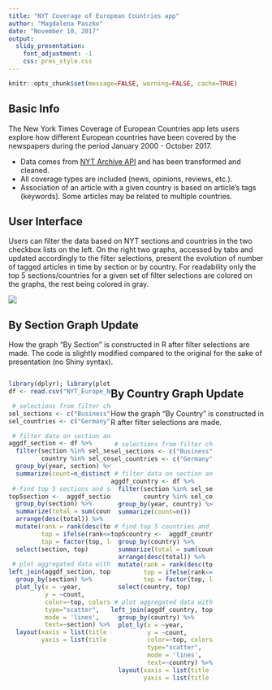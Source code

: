 ```yaml
---
title: "NYT Coverage of European Countries app"
author: "Magdalena Paszko"
date: "November 10, 2017"
output:
  slidy_presentation:
    font_adjustment: -1
    css: pres_style.css
---
```


```r
knitr::opts_chunk$set(message=FALSE, warning=FALSE, cache=TRUE)
```

## Basic Info

The New York Times Coverage of European Countries app lets users explore how different European countries have been covered by the newspapers during the period January 2000 - October 2017.

- Data comes from [NYT Archive API]("https://developer.nytimes.com/") and has been transformed and cleaned. 
- All coverage types are included (news, opinions, reviews, etc.).
- Association of an article with a given country is based on article's tags (keywords). Some articles may be related to multiple countries.


## User Interface

Users can filter the data based on NYT sections and countries in the two checkbox lists on the left. On the right two graphs, accessed by tabs and updated accordingly to the filter selections, present the evolution of number of tagged articles in time by section or by country. For readability only the top 5 sections/countries for a given set of filter selections are colored on the graphs, the rest being colored in gray.

![](Capture.png)

## By Section Graph Update
How the graph "By Section" is constructed in R after filter selections are made. The code is slightly modified compared to the original for the sake of presentation (no Shiny syntax).

<div style="float: left; width: 40%;">
```r

library(dplyr); library(plotly)
df <- read.csv("NYT_Europe_News_Clean.csv", header=TRUE, stringsAsFactors=FALSE)

 # selections from filter checkboxes
sel_sections <- c("Business", "Arts", "Sports", "Opinion", "Blogs", "Fashion & Style")
sel_countries <- c("Germany", "Great Britain", "France", "Poland", "Lithuania", "Finland")

 # filter data on section and country and aggregate by year and section
aggdf_section <- df %>% 
  filter(section %in% sel_sections &
         country %in% sel_countries) %>%
  group_by(year, section) %>%
  summarize(count=n_distinct(main))
    
 # find top 5 sections and set the rest as "other"
top5section <-  aggdf_section %>% 
  group_by(section) %>%
  summarize(total = sum(count)) %>%
  arrange(desc(total)) %>%
  mutate(rank = rank(desc(total)),
         top = ifelse(rank<=5, section, "other"),
         top = factor(top, levels=unique(top))) %>%
  select(section, top)
    
 # plot aggregated data with colors by top 5 with plotly
left_join(aggdf_section, top5section, by="section") %>%
  group_by(section) %>%
  plot_ly(x = ~year, 
          y = ~count, 
          color=~top, colors="Set1", alpha=0.9,
          type="scatter",
          mode = 'lines',
          text=~section) %>%
  layout(xaxis = list(title = "Year"),
         yaxis = list(title = 'Number of tagged articles'))

```
</div>

<div style="float: right; width: 60%;">
```r
```
</div>


## By Country Graph Update
How the graph "By Country" is constructed in R after filter selections are made.

<div style="float: left; width: 40%;">
```r
    
 # selections from filter checkboxes
sel_sections <- c("Business", "Arts", "Sports", "Opinion", "Blogs", "Fashion & Style")
sel_countries <- c("Germany", "Great Britain", "France", "Poland", "Lithuania", "Finland")

 # filter data on section and country and aggregate by year and country
aggdf_country <- df %>% 
  filter(section %in% sel_sections &
         country %in% sel_countries) %>%
  group_by(year, country) %>%
  summarize(count=n())
    
 # find top 5 countries and set the rest as "other"
top5country <-  aggdf_country %>% 
  group_by(country) %>%
  summarize(total = sum(count)) %>%
  arrange(desc(total)) %>%
  mutate(rank = rank(desc(total)),
         top = ifelse(rank<=5, country, "other"),
         top = factor(top, levels=unique(top))) %>%
  select(country, top)
    
 # plot aggregated data with colors by top 5 with plotly
left_join(aggdf_country, top5country, by="country") %>%
  group_by(country) %>%
  plot_ly(x = ~year, 
          y = ~count, 
          color=~top, colors="Set1", alpha=0.9,
          type="scatter",
          mode = 'lines',
          text=~country) %>%
  layout(xaxis = list(title = "Year"),
         yaxis = list(title = 'Number of tagged articles'))

```
</div>

<div style="float: right; width: 60%;">
```r
```
</div>

